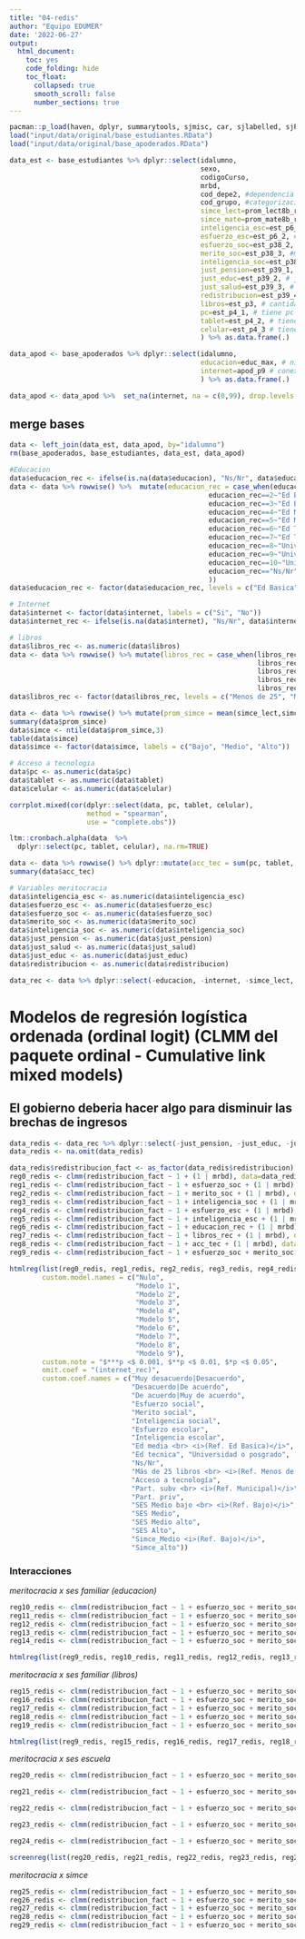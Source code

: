 ```yaml
---
title: "04-redis"
author: "Equipo EDUMER"
date: '2022-06-27'
output: 
  html_document: 
    toc: yes
    code_folding: hide
    toc_float: 
      collapsed: true
      smooth_scroll: false
      number_sections: true
---
```


```r
pacman::p_load(haven, dplyr, summarytools, sjmisc, car, sjlabelled, sjPlot, lme4, stargazer, corrplot, ltm, texreg, ordinal, MASS)
load("input/data/original/base_estudiantes.RData")
load("input/data/original/base_apoderados.RData")
```

```r
data_est <- base_estudiantes %>% dplyr::select(idalumno,
                                               sexo,
                                               codigoCurso,
                                               mrbd,
                                               cod_depe2, #dependencia administrativa
                                               cod_grupo, #categorizacion socioeconomica
                                               simce_lect=prom_lect8b_rbd, #Promedio lectura escuela
                                               simce_mate=prom_mate8b_rbd, # Promedio matematica escuela
                                               inteligencia_esc=est_p6_1, # inteligencia escolar
                                               esfuerzo_esc=est_p6_2, # esfuerzo escolar
                                               esfuerzo_soc=est_p38_2, #esfuerzo social
                                               merito_soc=est_p38_3, #merito social
                                               inteligencia_soc=est_p38_4, #inteligencia social
                                               just_pension=est_p39_1, #justicia pension
                                               just_educ=est_p39_2, # justicia educacion
                                               just_salud=est_p39_3, # justicia salud
                                               redistribucion=est_p39_4, # redistribucion
                                               libros=est_p3, # cantidad de libros
                                               pc=est_p4_1, # tiene pc
                                               tablet=est_p4_2, # tiene tablet
                                               celular=est_p4_3 # tiene celular
                                               ) %>% as.data.frame(.)

data_apod <- base_apoderados %>% dplyr::select(idalumno,
                                               educacion=educ_max, # nivel educacional mas alto
                                               internet=apod_p9 # conexion a internet en la casa
                                               ) %>% as.data.frame(.)

data_apod <- data_apod %>%  set_na(internet, na = c(0,99), drop.levels = FALSE, as.tag = FALSE) # recode missings de doble marca (99) y vacío (0) a NA
```

## merge bases
```r
data <- left_join(data_est, data_apod, by="idalumno")
rm(base_apoderados, base_estudiantes, data_est, data_apod)
```

```r
#Educacion
data$educacion_rec <- ifelse(is.na(data$educacion), "Ns/Nr", data$educacion)
data <- data %>% rowwise() %>%  mutate(educacion_rec = case_when(educacion_rec==1~"Ed Basica",
                                                 educacion_rec==2~"Ed Basica",
                                                 educacion_rec==3~"Ed Basica",
                                                 educacion_rec==4~"Ed Media",
                                                 educacion_rec==5~"Ed Media",
                                                 educacion_rec==6~"Ed Tecnica",
                                                 educacion_rec==7~"Ed Tecnica",
                                                 educacion_rec==8~"Universidad o posgrado",
                                                 educacion_rec==9~"Universidad o posgrado",
                                                 educacion_rec==10~"Universidad o posgrado",
                                                 educacion_rec=="Ns/Nr"~"Ns/Nr"
                                                 ))
data$educacion_rec <- factor(data$educacion_rec, levels = c("Ed Basica", "Ed Media", "Ed Tecnica", "Universidad o posgrado", "Ns/Nr"))

# Internet
data$internet <- factor(data$internet, labels = c("Si", "No"))
data$internet_rec <- ifelse(is.na(data$internet), "Ns/Nr", data$internet)

# libros
data$libros_rec <- as.numeric(data$libros)
data <- data %>% rowwise() %>% mutate(libros_rec = case_when(libros_rec==1 ~ "Menos de 25",
                                                             libros_rec==2 ~ "Menos de 25",
                                                             libros_rec==3 ~ "Más de 25",
                                                             libros_rec==4 ~ "Más de 25",
                                                             libros_rec==5 ~ "Más de 25"))
data$libros_rec <- factor(data$libros_rec, levels = c("Menos de 25", "Más de 25"))
```

```r
data <- data %>% rowwise() %>% mutate(prom_simce = mean(simce_lect,simce_mate))
summary(data$prom_simce)
data$simce <- ntile(data$prom_simce,3)
table(data$simce)
data$simce <- factor(data$simce, labels = c("Bajo", "Medio", "Alto"))
```

```r
# Acceso a tecnologia
data$pc <- as.numeric(data$pc)
data$tablet <- as.numeric(data$tablet)
data$celular <- as.numeric(data$celular)

corrplot.mixed(cor(dplyr::select(data, pc, tablet, celular),
                   method = "spearman",
                   use = "complete.obs"))
```

```r
ltm::cronbach.alpha(data  %>%
  dplyr::select(pc, tablet, celular), na.rm=TRUE)
```

```r
data <- data %>% rowwise() %>% dplyr::mutate(acc_tec = sum(pc, tablet, celular, na.rm = T))
summary(data$acc_tec)
```

```r
# Variables meritocracia
data$inteligencia_esc <- as.numeric(data$inteligencia_esc)
data$esfuerzo_esc <- as.numeric(data$esfuerzo_esc)
data$esfuerzo_soc <- as.numeric(data$esfuerzo_soc)
data$merito_soc <- as.numeric(data$merito_soc)
data$inteligencia_soc <- as.numeric(data$inteligencia_soc)
data$just_pension <- as.numeric(data$just_pension)
data$just_salud <- as.numeric(data$just_salud)
data$just_educ <- as.numeric(data$just_educ)
data$redistribucion <- as.numeric(data$redistribucion)
```

```r
data_rec <- data %>% dplyr::select(-educacion, -internet, -simce_lect, -simce_mate, -libros, -pc, -tablet, -celular)
```

# Modelos de regresión logística ordenada (ordinal logit) (CLMM del paquete ordinal - Cumulative link mixed models)

## El gobierno deberia hacer algo para disminuir las brechas de ingresos

```r
data_redis <- data_rec %>% dplyr::select(-just_pension, -just_educ, -just_salud)
data_redis <- na.omit(data_redis)
```

```r
data_redis$redistribucion_fact <- as_factor(data_redis$redistribucion)
reg0_redis <- clmm(redistribucion_fact ~ 1 + (1 | mrbd), data=data_redis)
reg1_redis <- clmm(redistribucion_fact ~ 1 + esfuerzo_soc + (1 | mrbd), data=data_redis)
reg2_redis <- clmm(redistribucion_fact ~ 1 + merito_soc + (1 | mrbd), data=data_redis)
reg3_redis <- clmm(redistribucion_fact ~ 1 + inteligencia_soc + (1 | mrbd), data=data_redis)
reg4_redis <- clmm(redistribucion_fact ~ 1 + esfuerzo_esc + (1 | mrbd), data=data_redis)
reg5_redis <- clmm(redistribucion_fact ~ 1 + inteligencia_esc + (1 | mrbd), data=data_redis)
reg6_redis <- clmm(redistribucion_fact ~ 1 + educacion_rec + (1 | mrbd), data=data_redis)
reg7_redis <- clmm(redistribucion_fact ~ 1 + libros_rec + (1 | mrbd), data=data_redis)
reg8_redis <- clmm(redistribucion_fact ~ 1 + acc_tec + (1 | mrbd), data=data_redis)
reg9_redis <- clmm(redistribucion_fact ~ 1 + esfuerzo_soc + merito_soc + inteligencia_soc + esfuerzo_esc + inteligencia_esc + educacion_rec + libros_rec + acc_tec + cod_depe2 + cod_grupo + simce + internet_rec + (1 | mrbd), data=data_redis)
```

```r
htmlreg(list(reg0_redis, reg1_redis, reg2_redis, reg3_redis, reg4_redis, reg5_redis, reg6_redis, reg7_redis, reg8_redis, reg9_redis), 
        custom.model.names = c("Nulo",
                               "Modelo 1",
                               "Modelo 2",
                               "Modelo 3",
                               "Modelo 4",
                               "Modelo 5",
                               "Modelo 6",
                               "Modelo 7",
                               "Modelo 8",
                               "Modelo 9"), 
        custom.note = "$***p <$ 0.001, $**p <$ 0.01, $*p <$ 0.05", 
        omit.coef = "(internet_rec)",
        custom.coef.names = c("Muy desacuerdo|Desacuerdo",
                              "Desacuerdo|De acuerdo",
                              "De acuerdo|Muy de acuerdo",
                              "Esfuerzo social", 
                              "Merito social", 
                              "Inteligencia social", 
                              "Esfuerzo escolar", 
                              "Inteligencia escolar", 
                              "Ed media <br> <i>(Ref. Ed Basica)</i>", 
                              "Ed tecnica", "Universidad o posgrado", 
                              "Ns/Nr", 
                              "Más de 25 libros <br> <i>(Ref. Menos de 25)</i>", 
                              "Acceso a tecnología", 
                              "Part. subv <br> <i>(Ref. Municipal)</i>", 
                              "Part. priv", 
                              "SES Medio bajo <br> <i>(Ref. Bajo)</i>", 
                              "SES Medio", 
                              "SES Medio alto", 
                              "SES Alto", 
                              "Simce_Medio <i>(Ref. Bajo)</i>", 
                              "Simce_alto"))
```

### Interacciones

*meritocracia x ses familiar (educacion)*

```r
reg10_redis <- clmm(redistribucion_fact ~ 1 + esfuerzo_soc + merito_soc + inteligencia_soc + esfuerzo_esc + inteligencia_esc + educacion_rec*esfuerzo_soc + libros_rec + acc_tec + cod_depe2 + cod_grupo + simce + internet_rec + (1 + educacion_rec | mrbd), data=data_redis)
reg11_redis <- clmm(redistribucion_fact ~ 1 + esfuerzo_soc + merito_soc + inteligencia_soc + esfuerzo_esc + inteligencia_esc + educacion_rec*merito_soc + libros_rec + acc_tec + cod_depe2 + cod_grupo + simce + internet_rec + (1 + educacion_rec | mrbd), data=data_redis)
reg12_redis <- clmm(redistribucion_fact ~ 1 + esfuerzo_soc + merito_soc + inteligencia_soc + esfuerzo_esc + inteligencia_esc + educacion_rec*inteligencia_soc + libros_rec + acc_tec + cod_depe2 + cod_grupo + simce + internet_rec + (1 + educacion_rec | mrbd), data=data_redis)
reg13_redis <- clmm(redistribucion_fact ~ 1 + esfuerzo_soc + merito_soc + inteligencia_soc + esfuerzo_esc + inteligencia_esc + educacion_rec*esfuerzo_esc + libros_rec + acc_tec + cod_depe2 + cod_grupo + simce + internet_rec + (1 + educacion_rec | mrbd), data=data_redis)
reg14_redis <- clmm(redistribucion_fact ~ 1 + esfuerzo_soc + merito_soc + inteligencia_soc + esfuerzo_esc + inteligencia_esc + educacion_rec*inteligencia_esc + libros_rec + acc_tec + cod_depe2 + cod_grupo + simce + internet_rec + (1 + educacion_rec | mrbd), data=data_redis)
```

```r
htmlreg(list(reg9_redis, reg10_redis, reg11_redis, reg12_redis, reg13_redis, reg14_redis))
```

*meritocracia x ses familiar (libros)*

```r
reg15_redis <- clmm(redistribucion_fact ~ 1 + esfuerzo_soc + merito_soc + inteligencia_soc + esfuerzo_esc + inteligencia_esc + educacion_rec + libros_rec*esfuerzo_soc + acc_tec + cod_depe2 + cod_grupo + simce + internet_rec + (1 + libros_rec | mrbd), data=data_redis)
reg16_redis <- clmm(redistribucion_fact ~ 1 + esfuerzo_soc + merito_soc + inteligencia_soc + esfuerzo_esc + inteligencia_esc + educacion_rec + libros_rec*merito_soc + acc_tec + cod_depe2 + cod_grupo + simce + internet_rec + (1 + libros_rec | mrbd), data=data_redis)
reg17_redis <- clmm(redistribucion_fact ~ 1 + esfuerzo_soc + merito_soc + inteligencia_soc + esfuerzo_esc + inteligencia_esc + educacion_rec + libros_rec*inteligencia_soc + acc_tec + cod_depe2 + cod_grupo + simce + internet_rec + (1 + libros_rec | mrbd), data=data_redis)
reg18_redis <- clmm(redistribucion_fact ~ 1 + esfuerzo_soc + merito_soc + inteligencia_soc + esfuerzo_esc + inteligencia_esc + educacion_rec + libros_rec*esfuerzo_esc + acc_tec + cod_depe2 + cod_grupo + simce + internet_rec + (1 + libros_rec | mrbd), data=data_redis)
reg19_redis <- clmm(redistribucion_fact ~ 1 + esfuerzo_soc + merito_soc + inteligencia_soc + esfuerzo_esc + inteligencia_esc + educacion_rec + libros_rec*inteligencia_esc + acc_tec + cod_depe2 + cod_grupo + simce + internet_rec + (1 + libros_rec | mrbd), data=data_redis)
```

```r
htmlreg(list(reg9_redis, reg15_redis, reg16_redis, reg17_redis, reg18_redis, reg19_redis))
```

*meritocracia x ses escuela*

```r
reg20_redis <- clmm(redistribucion_fact ~ 1 + esfuerzo_soc + merito_soc + inteligencia_soc + esfuerzo_esc + inteligencia_esc + educacion_rec + libros_rec + acc_tec + cod_depe2 + cod_grupo + cod_grupo*esfuerzo_soc + simce + internet_rec + (1 + cod_grupo | mrbd), data=data_redis)

reg21_redis <- clmm(redistribucion_fact ~ 1 + esfuerzo_soc + merito_soc + inteligencia_soc + esfuerzo_esc + inteligencia_esc + educacion_rec + libros_rec + acc_tec + cod_depe2 + cod_grupo + cod_grupo*merito_soc + simce + internet_rec + (1 + cod_grupo | mrbd), data=data_redis)

reg22_redis <- clmm(redistribucion_fact ~ 1 + esfuerzo_soc + merito_soc + inteligencia_soc + esfuerzo_esc + inteligencia_esc + educacion_rec + libros_rec + acc_tec + cod_depe2 + cod_grupo + cod_grupo*inteligencia_soc + simce + internet_rec + (1 + cod_grupo | mrbd), data=data_redis)

reg23_redis <- clmm(redistribucion_fact ~ 1 + esfuerzo_soc + merito_soc + inteligencia_soc + esfuerzo_esc + inteligencia_esc + educacion_rec + libros_rec + acc_tec + cod_depe2 + cod_grupo + cod_grupo*esfuerzo_esc + simce + internet_rec + (1 + cod_grupo | mrbd), data=data_redis)

reg24_redis <- clmm(redistribucion_fact ~ 1 + esfuerzo_soc + merito_soc + inteligencia_soc + esfuerzo_esc + inteligencia_esc + educacion_rec + libros_rec + acc_tec + cod_depe2 + cod_grupo + cod_grupo*inteligencia_esc + simce + internet_rec + (1 + cod_grupo | mrbd), data=data_redis)
```

```r
screenreg(list(reg20_redis, reg21_redis, reg22_redis, reg23_redis, reg24_redis))
```

*meritocracia x simce*

```r
reg25_redis <- clmm(redistribucion_fact ~ 1 + esfuerzo_soc + merito_soc + inteligencia_soc + esfuerzo_esc + inteligencia_esc + educacion_rec + libros_rec + acc_tec + cod_depe2 + cod_grupo + simce*esfuerzo_soc + internet_rec + (1 + simce | mrbd), data=data_redis)
reg26_redis <- clmm(redistribucion_fact ~ 1 + esfuerzo_soc + merito_soc + inteligencia_soc + esfuerzo_esc + inteligencia_esc + educacion_rec + libros_rec + acc_tec + cod_depe2 + cod_grupo + simce*merito_soc + internet_rec + (1 + simce | mrbd), data=data_redis)
reg27_redis <- clmm(redistribucion_fact ~ 1 + esfuerzo_soc + merito_soc + inteligencia_soc + esfuerzo_esc + inteligencia_esc + educacion_rec + libros_rec + acc_tec + cod_depe2 + cod_grupo + simce*inteligencia_soc + internet_rec + (1 + simce | mrbd), data=data_redis)
reg28_redis <- clmm(redistribucion_fact ~ 1 + esfuerzo_soc + merito_soc + inteligencia_soc + esfuerzo_esc + inteligencia_esc + educacion_rec + libros_rec + acc_tec + cod_depe2 + cod_grupo + simce*esfuerzo_esc + internet_rec + (1 + simce | mrbd), data=data_redis)
reg29_redis <- clmm(redistribucion_fact ~ 1 + esfuerzo_soc + merito_soc + inteligencia_soc + esfuerzo_esc + inteligencia_esc + educacion_rec + libros_rec + acc_tec + cod_depe2 + cod_grupo + simce*inteligencia_esc + internet_rec + (1 + simce | mrbd), data=data_redis)
```